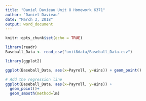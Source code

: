 ```yaml
---
title: "Daniel Davieau Unit 8 Homework 6371"
author: "Daniel Davieau"
date: "March 3, 2018"
output: word_document
---
```


```r
knitr::opts_chunk$set(echo = TRUE)
```

```r
library(readr)
Baseball_Data <- read_csv("unit8data/Baseball_Data.csv")

library(ggplot2)

ggplot(Baseball_Data, aes(x=Payroll, y=Wins)) + geom_point()

# Add the regression line
ggplot(Baseball_Data, aes(x=Payroll, y=Wins)) + 
  geom_point()+
  geom_smooth(method=lm)


```